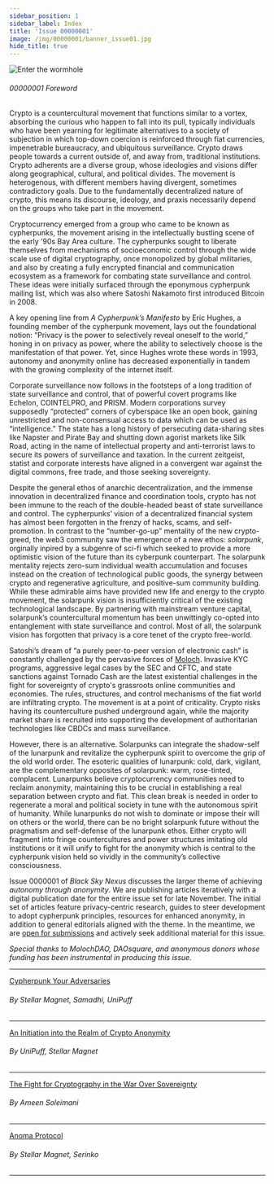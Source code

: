 ```yaml
---
sidebar_position: 1
sidebar_label: Index
title: 'Issue 00000001'
image: /img/00000001/banner_issue01.jpg
hide_title: true
---
```


![Enter the wormhole](../../img/00000001/coverissue1.jpeg)

###### 00000001 Foreword
Crypto is a countercultural movement that functions similar to a vortex, absorbing the curious who happen to fall into its pull, typically individuals who have been yearning for legitimate alternatives to a society of subjection in which top-down coercion is reinforced through fiat currencies, impenetrable bureaucracy, and ubiquitous surveillance. Crypto draws people towards a current outside of, and away from, traditional institutions. Crypto adherents are a diverse group, whose ideologies and visions differ along geographical, cultural, and political divides. The movement is heterogenous, with different members having divergent, sometimes contradictory goals. Due to the fundamentally decentralized nature of crypto, this means its discourse, ideology, and praxis necessarily depend on the groups who take part in the movement.
 
Cryptocurrency emerged from a group who came to be known as cypherpunks, the movement arising in the intellectually bustling scene of the early ’90s Bay Area culture. The cypherpunks sought to liberate themselves from mechanisms of socioeconomic control through the wide scale use of digital cryptography, once monopolized by global militaries, and also by creating a fully encrypted financial and communication ecosystem as a framework for combating state surveillance and control. These ideas were initially surfaced through the eponymous cypherpunk mailing list, which was also where Satoshi Nakamoto first introduced Bitcoin in 2008.
 
A key opening line from *A Cypherpunk’s Manifesto* by Eric Hughes, a founding member of the cypherpunk movement, lays out the foundational notion: “Privacy is the power to selectively reveal oneself to the world,” honing in on privacy as power, where the ability to selectively choose is the manifestation of that power. Yet, since Hughes wrote these words in 1993, autonomy and anonymity online has decreased exponentially in tandem with the growing complexity of the internet itself.
 
Corporate surveillance now follows in the footsteps of a long tradition of state surveillance and control, that of powerful covert programs like Echelon, COINTELPRO, and PRISM. Modern corporations survey supposedly “protected” corners of cyberspace like an open book, gaining unrestricted and non-consensual access to data which can be used as “intelligence.” The state has a long history of persecuting data-sharing sites like Napster and Pirate Bay and shutting down agorist markets like Silk Road, acting in the name of intellectual property and anti-terrorist laws to secure its powers of surveillance and taxation. In the current zeitgeist, statist and corporate interests have aligned in a convergent war against the digital commons, free trade, and those seeking sovereignty.
 
Despite the general ethos of anarchic decentralization, and the immense innovation in decentralized finance and coordination tools, crypto has not been immune to the reach of the double-headed beast of state surveillance and control. The cypherpunks’ vision of a decentralized financial system has almost been forgotten in the frenzy of hacks, scams, and self-promotion. In contrast to the “number-go-up” mentality of the new crypto-greed, the web3 community saw the emergence of a new ethos: _solarpunk_, orginally inpired by a subgenre of sci-fi which seeked to provide a more optimistic vision of the future than its cyberpunk counterpart. The solarpunk mentality rejects zero-sum individual wealth accumulation and focuses instead on the creation of technological public goods, the synergy between crypto and regenerative agriculture, and positive-sum community building. While these admirable aims have provided new life and energy to the crypto movement, the solarpunk vision is insufficiently critical of the existing technological landscape. By partnering with mainstream venture capital, solarpunk’s countercultural momentum has been unwittingly co-opted into entanglement with state surveillance and control. Most of all, the solarpunk vision has forgotten that privacy is a core tenet of the crypto free-world.
 
Satoshi’s dream of “a purely peer-to-peer version of electronic cash” is constantly challenged by the pervasive forces of [Moloch](https://slatestarcodex.com/2014/07/30/meditations-on-moloch/). Invasive KYC programs, aggressive legal cases by the SEC and CFTC, and state sanctions against Tornado Cash are the latest existential challenges in the fight for sovereignty of crypto's grassroots online communities and economies. The rules, structures, and control mechanisms of the fiat world are infiltrating crypto. The movement is at a point of criticality. Crypto risks having its counterculture pushed underground again, while the majority market share is recruited into supporting the development of authoritarian technologies like CBDCs and mass surveillance.
 
However, there is an alternative. Solarpunks can integrate the shadow-self of the lunarpunk and revitalize the cypherpunk spirit to overcome the grip of the old world order. The esoteric qualities of lunarpunk: cold, dark, vigilant, are the complementary opposites of solarpunk: warm, rose-tinted, complacent. Lunarpunks believe cryptocurrency communities need to reclaim anonymity, maintaining this to be crucial in establishing a real separation between crypto and fiat. This clean break is needed in order to regenerate a moral and political society in tune with the autonomous spirit of humanity. While lunarpunks do not wish to dominate or impose their will on others or the world, there can be no bright solarpunk future without the pragmatism and self-defense of the lunarpunk ethos. Either crypto will fragment into fringe countercultures and power structures imitating old institutions or it will unify to fight for the anonymity which is central to the cypherpunk vision held so vividly in the community’s collective consciousness.
 
Issue 0000001 of *Black Sky Nexus* discusses the larger theme of achieving *autonomy through anonymity*. We are publishing articles iteratively with a digital publication date for the entire issue set for late November. The initial set of articles feature privacy-centric research, guides to steer development to adopt cypherpunk principles, resources for enhanced anonymity, in addition to general editorials aligned with the theme. In the meantime, we are [open for submissions](/zine/00000001/call-for-submissions) and actively seek additional material for this issue.

*Special thanks to MolochDAO, DAOsquare, and anonymous donors whose funding has been instrumental in producing this issue.*

--- 
<span class="zine-index"><a href="../../zine/00000001/cypherpunk-your-adversaries">Cypherpunk Your Adversaries</a></span>

###### By Stellar Magnet, Samadhi, UniPuff
---
<span class="zine-index"><a href="../../zine/00000001/anon-guide">An Initiation into the Realm of Crypto Anonymity</a></span>

###### By UniPuff, Stellar Magnet

---
<span class="zine-index"><a href="../../zine/00000001/fight-for-cryptography">The Fight for Cryptography in the War Over Sovereignty</a></span>

###### By Ameen Soleimani

--- 
<span class="zine-index"><a href="../../zine/00000001/anoma-protocol">Anoma Protocol</a></span>

###### By Stellar Magnet, Serinko
--- 
